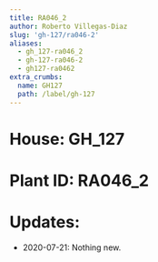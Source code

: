 ```yaml
---
title: RA046_2
author: Roberto Villegas-Diaz
slug: 'gh-127/ra046-2'
aliases:
  - gh_127-ra046_2
  - gh-127-ra046-2
  - gh127-ra0462
extra_crumbs:
  name: GH127
  path: /label/gh-127
---
```


# **House**: GH_127
# **Plant ID**: RA046_2
# **Updates**: 
 - 2020-07-21: Nothing new.
